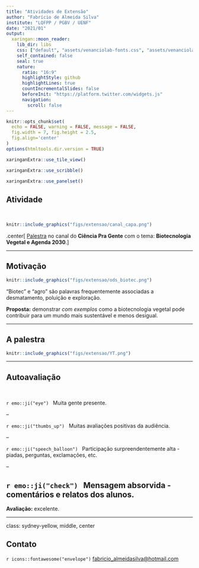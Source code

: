 ```yaml
---
title: "Atividades de Extensão"
author: "Fabrício de Almeida Silva"
institute: "LQFPP / PGBV / UENF"
date: "2021/01"
output:
  xaringan::moon_reader:
    lib_dir: libs
    css: ["default", "assets/venanciolab-fonts.css", "assets/venanciolab.css"]
    self_contained: false
    seal: true
    nature:
      ratio: "16:9"
      highlightStyle: github
      highlightLines: true
      countIncrementalSlides: false
      beforeInit: "https://platform.twitter.com/widgets.js"
      navigation:
        scroll: false
---
```


```r
knitr::opts_chunk$set(
  echo = FALSE, warning = FALSE, message = FALSE,
  fig.width = 7, fig.height = 2.5, 
  fig.align='center'
)
options(htmltools.dir.version = TRUE)
```

```r
xaringanExtra::use_tile_view()
```

```r
xaringanExtra::use_scribble()
```

```r
xaringanExtra::use_panelset()
```

## Atividade

<br />

```r
knitr::include_graphics("figs/extensao/canal_capa.png")
```

.center[
[Palestra](https://www.youtube.com/watch?v=FmgR_bU7dJo) no canal do **Ciência Pra Gente** com o tema: **Biotecnologia Vegetal e Agenda 2030**.
]

---

## Motivação

```r
knitr::include_graphics("figs/extensao/ods_biotec.png")
```

"Biotec" e "agro" são palavras frequentemente associadas a desmatamento, poluição e exploração.

**Proposta:** demonstrar *com exemplos* como a biotecnologia vegetal pode contribuir para um mundo mais sustentável e menos desigual.

---

## A palestra

```r
knitr::include_graphics("figs/extensao/YT.png")
```

---

## Autoavaliação

<br />

`r emo::ji("eye")` &nbsp; Muita gente presente.

--

`r emo::ji("thumbs_up")` &nbsp; Muitas avaliações positivas da audiência.

--

`r emo::ji("speech_balloon")` &nbsp; Participação surpreendentemente alta - piadas, perguntas, exclamações, etc.

--

`r emo::ji("check")` &nbsp; Mensagem absorvida - comentários e relatos dos alunos. 
--


**Avaliação:** excelente.

---

class: sydney-yellow, middle, center

## Contato

`r icons::fontawesome("envelope")`  [fabricio_almeidasilva@hotmail.com](mailto:fabricio_almeidasilva@hotmail.com)

